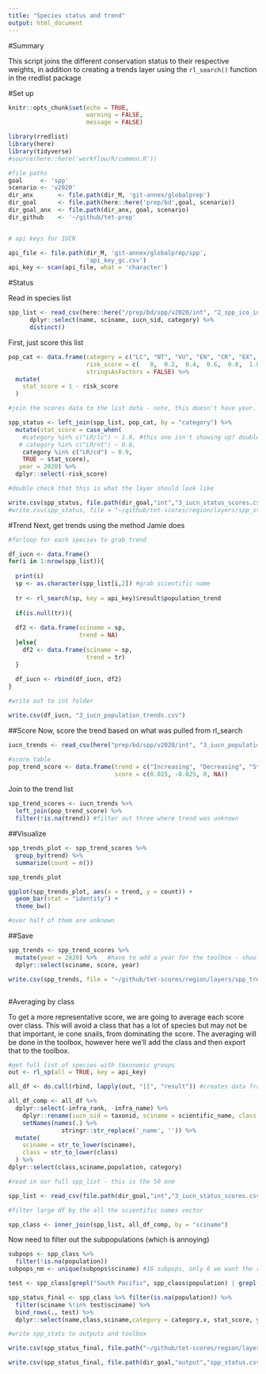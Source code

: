 ```yaml
---
title: "Species status and trend"
output: html_document
---
```


#Summary 

This script joins the different conservation status to their respective weights, in addition to creating a trends layer using the `rl_search()` function in the rredlist package

#Set up

```r
knitr::opts_chunk$set(echo = TRUE,
                      warning = FALSE,
                      message = FALSE)

library(rredlist)
library(here)
library(tidyverse)
#source(here::here('workflow/R/common.R'))

#file paths
goal     <- 'spp'
scenario <- 'v2020'
dir_anx       <- file.path(dir_M, 'git-annex/globalprep') 
dir_goal      <- file.path(here::here('prep/bd',goal, scenario))
dir_goal_anx  <- file.path(dir_anx, goal, scenario)
dir_github    <- '~/github/tet-prep'


# api keys for IUCN 

api_file <- file.path(dir_M, 'git-annex/globalprep/spp', 
                      'api_key_gc.csv')
api_key <- scan(api_file, what = 'character')

```

#Status

Read in species list

```r

spp_list <- read_csv(here::here("/prep/bd/spp/v2020/int", "2_spp_ico_iucn_50.csv")) %>%
      dplyr::select(name, sciname, iucn_sid, category) %>%
      distinct()


```

First, just score this list

```r

pop_cat <- data.frame(category = c("LC", "NT", "VU", "EN", "CR", "EX", "T", "CD", "NE", "DD"), 
                      risk_score = c(   0,  0.2,  0.4,  0.6,  0.8,  1.0, 0.6,  0.3,   NA,  NA),
                      stringsAsFactors = FALSE) %>% 
  mutate(
    stat_score = 1 - risk_score
  )

#join the scores data to the list data - note, this doesn't have year. 

spp_status <- left_join(spp_list, pop_cat, by = "category") %>%
  mutate(stat_score = case_when(
    #category %in% c("LR/lc") ~ 1.0, #this one isn't showing up? double check 
   # category %in% c("LR/nt") ~ 0.8,
    category %in% c("LR/cd") ~ 0.9,
    TRUE ~ stat_score),
   year = 2020) %>% 
  dplyr::select(-risk_score)

#double check that this is what the layer should look like 

write.csv(spp_status, file.path(dir_goal,"int","3_iucn_status_scores.csv"), row.names = F)
#write.csv(spp_status, file = "~/github/tet-scores/region/layers/spp_status.csv", row.names = F)

```

#Trend
Next, get trends using the method Jamie does
```r

#forloop for each species to grab trend

df_iucn <- data.frame()
for(i in 1:nrow(spp_list)){
  
  print(i)
  sp <- as.character(spp_list[i,2]) #grab scientific name
  
  tr <- rl_search(sp, key = api_key)$result$population_trend
  
  if(is.null(tr)){
  
  df2 <- data.frame(sciname = sp,
                    trend = NA)
  }else{
    df2 <- data.frame(sciname = sp,
                      trend = tr)
  }
  
  df_iucn <- rbind(df_iucn, df2)
}

#write out to int folder

write.csv(df_iucn, "3_iucn_population_trends.csv")
```

##Score
Now, score the trend based on what was pulled from rl_search
```r

iucn_trends <- read_csv(here("prep/bd/spp/v2020/int", "3_iucn_population_trends.csv"))

#score table
pop_trend_score <- data.frame(trend = c("Increasing", "Decreasing", "Stable", "Unknown"),
                              score = c(0.025, -0.025, 0, NA))
```

Join to the trend list

```r

spp_trend_scores <- iucn_trends %>% 
  left_join(pop_trend_score) %>%
  filter(!is.na(trend)) #filter out three where trend was unknown
```

##Visualize

```r
spp_trends_plot <- spp_trend_scores %>%
  group_by(trend) %>%
  summarize(count = n())

spp_trends_plot

ggplot(spp_trends_plot, aes(x = trend, y = count)) +
  geom_bar(stat = "identity") +
  theme_bw()

#over half of them are unknown

```

##Save
```r

spp_trends <- spp_trend_scores %>%
  mutate(year = 2020) %>%   #have to add a year for the toolbox - should this be 2020
  dplyr::select(sciname, score, year)

write.csv(spp_trends, file = "~/github/tet-scores/region/layers/spp_trend.csv", row.names = F)  #save to toolbox



```

#Averaging by class

To get a more representative score, we are going to average each score over class. This will avoid a class that has a lot of species but may not be that important, ie cone snails, from dominating the score. The averaging will be done in the toolbox, however here we'll add the class and then export that to the toolbox. 

```r
#get full list of species with taxonomic groups
out <- rl_sp(all = TRUE, key = api_key)

all_df <- do.call(rbind, lapply(out, "[[", "result")) #creates data frames from each item in the large list in `out` and then binds them

all_df_comp <- all_df %>%
  dplyr::select(-infra_rank, -infra_name) %>%
    dplyr::rename(iucn_sid = taxonid, sciname = scientific_name, class = class_name) %>% 
    setNames(names(.) %>%
               stringr::str_replace('_name', '')) %>% 
  mutate(
    sciname = str_to_lower(sciname),
    class = str_to_lower(class)
  ) %>% 
dplyr::select(class,sciname,population, category)

#read in our full spp_list - this is the 50 one

spp_list <- read_csv(file.path(dir_goal,"int","3_iucn_status_scores.csv"))

#filter large df by the all the scientific names vector

spp_class <- inner_join(spp_list, all_df_comp, by = "sciname")


```

Now need to filter out the subpopulations (which is annoying)

```r

subpops <- spp_class %>% 
  filter(!is.na(population))
subpops_nm <- unique(subpops$sciname) #16 subpops, only 6 we want the rest can be NA

test <- spp_class[grepl("South Pacific", spp_class$population) | grepl("Hawaiian", spp_class$population) | grepl("Asia", spp_class$population)| grepl("East Pacific", spp_class$population) | grepl("Indo-west", spp_class$population) | grepl("Oceania", spp_class$population),]

spp_status_final <- spp_class %>% filter(is.na(population)) %>% 
  filter(sciname %!in% test$sciname) %>% 
  bind_rows(., test) %>% 
  dplyr::select(name,class,sciname,category = category.x, stat_score, year)

#write spp_stats to outputs and toolbox

write.csv(spp_status_final, file.path("~/github/tet-scores/region/layers/spp_status.csv"), row.names = F)

write.csv(spp_status_final, file.path(dir_goal,"output","spp_status.csv"), row.names = F)
```

